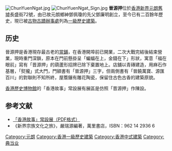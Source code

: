 [[File:ChunYuenNgat.jpg|thumb]]
[[File:ChunYuenNgat_Sign.jpg|thumb]]
'''晉源押'''位於[[香港|香港]][[新界|新界]][[元朗舊墟|元朗舊墟]]長盛街72號，由已故元朗鄉紳鄧佩瓊的先父鄧廉明創立，至今已有二百餘年歷史，現已被[[古物古蹟辦事處|古物古蹟辦事處]]列為[[一級歷史建築|一級歷史建築]]。

==历史==
晉源押是香港現存最古老的[[當鋪|當鋪]]，在香港開埠前已開業，二次大戰完結後結束營業，現時重門深鎖，原本在門前懸掛呈「蝙蝠在上，金錢在下」形狀，寓意「福在眼前」寫有「晋源押」的葫蘆形招牌已除下棄置地上。店舖以青磚建造，用麻石作基層，「熨攏」式大門，門額書有「晉源押」三字，但兩側書有「晉饒萬寶、源匯百川」的對聯則不知所終，屋簷鑲有雕花陶瓷，保留住古色古香的建築原貌。

[[香港歷史博物館|香港歷史博物館]]的「香港故事」常設展有展區是仿照「晋源押」作陳設。

==参考文献==
* [https://web.archive.org/web/20070106022513/http://www.lcsd.gov.hk/ce/Museum/History/download/the_hk_story_exhibition_materials_c.pdf 「香港故事」常設展（PDF格式）]
* 《新界宗族文化之旅》，嚴瑞源編著，萬里書店，ISBN：962 14 2936 6

{{香港一級歷史建築}}
[[Category:元朗|Category:元朗]]
[[Category:香港一級歷史建築|Category:香港一級歷史建築]]
[[Category:香港中式建築|Category:香港中式建築]]
[[Category:典当业|Category:典当业]]
